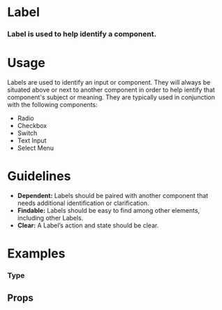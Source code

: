 
<Meta title="Atoms|Label" component={Label} />

# Label

### Label is used to help identify a component.

<Preview withToolbar>
  <Story name="Standard">
    <Label text="Label" />
  </Story>
</Preview>

# Usage

Labels are used to identify an input or component. They will always be situated above or next to another component in order to help ientify that component's subject or meaning. They are typically used in conjunction with the following components:

- Radio
- Checkbox
- Switch
- Text Input
- Select Menu

<Preview>
  <Story name="Usage">
    <Form columns="3">
      <Radio label="Radio Label" />
      <Checkbox label="Checkbox Label" />
      <Switch label="Switch Label" />
      <TextInput label="TextInput Label" />
      <SelectMenu label="SelectMenu Label" />
    </Form>
  </Story>
</Preview>

# Guidelines

- **Dependent:**
  Labels should be paired with another component that needs additional identification or clarification.
- **Findable:**
  Labels should be easy to find among other elements, including other Labels.
- **Clear:**
  A Label’s action and state should be clear.

<!-- # Anatomy -->

# Examples

### Type

<!-- We can drop it in a `Preview` to get a code snippet: -->

<Preview>
  <Story name="Type">
    <Grid columns="3">
      <Label text="Standard Label" />
      <Label text="Uppercase Label" uppercase />
    </Grid>
  </Story>
</Preview>

## Props

<Props of={Label} />
